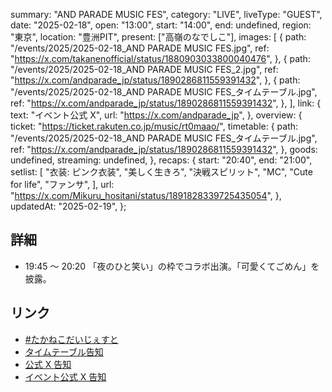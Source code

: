   summary: "AND PARADE MUSIC FES",
  category: "LIVE",
  liveType: "GUEST",
  date: "2025-02-18",
  open: "13:00",
  start: "14:00",
  end: undefined,
  region: "東京",
  location: "豊洲PIT",
  present: ["高嶺のなでしこ"],
  images: [
    {
      path: "/events/2025/2025-02-18_AND PARADE MUSIC FES.jpg",
      ref: "https://x.com/takanenofficial/status/1880903033800040476",
    },
    {
      path: "/events/2025/2025-02-18_AND PARADE MUSIC FES_2.jpg",
      ref: "https://x.com/andparade_jp/status/1890286811559391432",
    },
    {
      path: "/events/2025/2025-02-18_AND PARADE MUSIC FES_タイムテーブル.jpg",
      ref: "https://x.com/andparade_jp/status/1890286811559391432",
    },
  ],
  link: {
    text: "イベント公式 X",
    url: "https://x.com/andparade_jp",
  },
  overview: {
    ticket: "https://ticket.rakuten.co.jp/music/rt0maao/",
    timetable: {
      path: "/events/2025/2025-02-18_AND PARADE MUSIC FES_タイムテーブル.jpg",
      ref: "https://x.com/andparade_jp/status/1890286811559391432",
    },
    goods: undefined,
    streaming: undefined,
  },
  recaps: {
    start: "20:40",
    end: "21:00",
    setlist: [
      "衣装: ピンク衣装",
      "美しく生きろ",
      "決戦スピリット",
      "MC",
      "Cute for life",
      "ファンサ",
    ],
    url: "https://x.com/Mikuru_hositani/status/1891828339725435054",
  },
  updatedAt: "2025-02-19",
};

## 詳細

- 19:45 〜 20:20 「夜のひと笑い」の枠でコラボ出演。「可愛くてごめん」を披露。

## リンク

- [#たかねこだいじぇすと](https://x.com/takanenofficial/status/1891862303257014604)
- [タイムテーブル告知](https://x.com/andparade_jp/status/1890286811559391432)
- [公式 X 告知](https://x.com/takanenofficial/status/1880903033800040476)
- [イベント公式 X 告知](https://x.com/andparade_jp/status/1880610926430495100)
